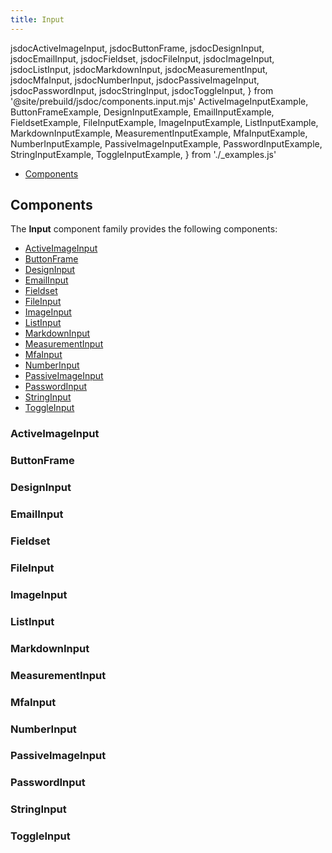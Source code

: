 ```yaml
---
title: Input
---
```


  jsdocActiveImageInput,
  jsdocButtonFrame,
  jsdocDesignInput,
  jsdocEmailInput,
  jsdocFieldset,
  jsdocFileInput,
  jsdocImageInput,
  jsdocListInput,
  jsdocMarkdownInput,
  jsdocMeasurementInput,
  jsdocMfaInput,
  jsdocNumberInput,
  jsdocPassiveImageInput,
  jsdocPasswordInput,
  jsdocStringInput,
  jsdocToggleInput,
} from '@site/prebuild/jsdoc/components.input.mjs'
  ActiveImageInputExample,
  ButtonFrameExample,
  DesignInputExample,
  EmailInputExample,
  FieldsetExample,
  FileInputExample,
  ImageInputExample,
  ListInputExample,
  MarkdownInputExample,
  MeasurementInputExample,
  MfaInputExample,
  NumberInputExample,
  PassiveImageInputExample,
  PasswordInputExample,
  StringInputExample,
  ToggleInputExample,
} from './_examples.js'

<DocusaurusDoc>

- [Components](#components)

## Components

The **Input** component family provides the following components:

- [ActiveImageInput](#activeimageinput)
- [ButtonFrame](#buttonframe)
- [DesignInput](#designinput)
- [EmailInput](#emailinput)
- [Fieldset](#fieldset)
- [FileInput](#fileinput)
- [ImageInput](#imageinput)
- [ListInput](#listinput)
- [MarkdownInput](#markdowninput)
- [MeasurementInput](#measurementinput)
- [MfaInput](#mfainput)
- [NumberInput](#numberinput)
- [PassiveImageInput](#passiveimageinput)
- [PasswordInput](#passwordinput)
- [StringInput](#stringinput)
- [ToggleInput](#toggleinput)

### ActiveImageInput

<ComponentDocs docs={jsdocActiveImageInput} example={ActiveImageInputExample} />

### ButtonFrame

<ComponentDocs docs={jsdocButtonFrame} example={ButtonFrameExample} />

### DesignInput

<ComponentDocs docs={jsdocDesignInput} example={DesignInputExample} />

### EmailInput

<ComponentDocs docs={jsdocEmailInput} example={EmailInputExample} />

### Fieldset

<ComponentDocs docs={jsdocFieldset} example={FieldsetExample} />

### FileInput

<ComponentDocs docs={jsdocFileInput} example={FileInputExample} />

### ImageInput

<ComponentDocs docs={jsdocImageInput} example={ImageInputExample} />

### ListInput

<ComponentDocs docs={jsdocListInput} example={ListInputExample} />

### MarkdownInput

<ComponentDocs docs={jsdocMarkdownInput} example={MarkdownInputExample} />

### MeasurementInput

<ComponentDocs docs={jsdocMeasurementInput} example={MeasurementInputExample} />

### MfaInput

<ComponentDocs docs={jsdocMfaInput} example={MfaInputExample} />

### NumberInput

<ComponentDocs docs={jsdocNumberInput} example={NumberInputExample} />

### PassiveImageInput

<ComponentDocs docs={jsdocPassiveImageInput} example={PassiveImageInputExample} />

### PasswordInput

<ComponentDocs docs={jsdocPasswordInput} example={PasswordInputExample} />

### StringInput

<ComponentDocs docs={jsdocStringInput} example={StringInputExample} />

### ToggleInput

<ComponentDocs docs={jsdocToggleInput} example={ToggleInputExample} />

</DocusaurusDoc>

